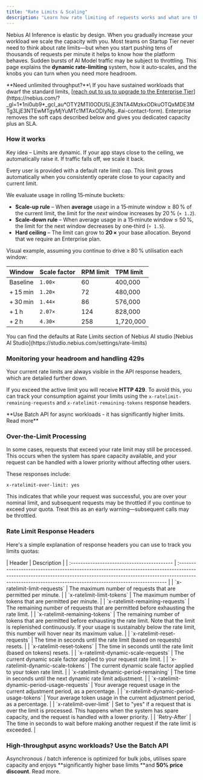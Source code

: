 ```yaml
---
title: "Rate Limits & Scaling"
description: "Learn how rate limiting of requests works and what are the scaling rules"
---
```


Nebius AI Inference is elastic by design. When you gradually increase your workload we scale the capacity with you. Most teams on Startup Tier never need to think about rate limits—but when you start pushing tens of thousands of requests per minute it helps to know how the platform behaves. Sudden bursts of AI Model traffic may be subject to throttling. This page explains the **dynamic rate‑limiting** system, how it auto‑scales, and the knobs you can turn when you need more headroom.

<Tip>
  **Need unlimited throughput?**\
  If you have sustained workloads that dwarf the standard limits, [<u><u>reach out to us to upgrade to the Enterprise Tier</u></u>](https://nebius.com/?_gl=1*1ni0ub9*_gcl_au*OTY2MTI0ODU5LjE3NTA4MzkxODkuOTQxMDE3MTg3LjE3NTEwMTgyMjYuMTc1MTAxODIyNg..#ai-contact-form). Enterprise removes the soft caps described below and gives you dedicated capacity plus an SLA.
</Tip>

### How it works

Key idea – Limits are dynamic. If your app stays close to the ceiling, we automatically raise it. If traffic falls off, we scale it back.

Every user is provided with a default rate limit cap. This limit grows automatically when you consistently operate close to your capacity and current limit.

We evaluate usage in rolling 15‑minute buckets:

- **Scale‑up rule** – When **average** usage in a 15‑minute window ≥ 80 % of the current limit, the limit for the _next_ window increases by 20 % (`× 1.2`).
- **Scale‑down rule** – When average usage in a 15‑minute window ≤ 50 %, the limit for the next window decreases by one‑third (`÷ 1.5`).
- **Hard ceiling** – The limit can grow to **20 ×** your base allocation. Beyond that we require an Enterprise plan.

Visual example, assuming you continue to drive ≥ 80 % utilisation each window:

| **Window** | **Scale factor** | **RPM limit** | **TPM limit** |
| :--------- | :--------------- | :------------ | :------------ |
| Baseline   | `1.00×`          | 60            | 400,000       |
| \+ 15 min  | `1.20×`          | 72            | 480,000       |
| \+ 30 min  | `1.44×`          | 86            | 576,000       |
| \+ 1 h     | `2.07×`          | 124           | 828,000       |
| \+ 2 h     | `4.30×`          | 258           | 1,720,000     |

<Tip>
  You can find the defaults at Rate Limits section of Nebius AI studio [Nebius AI Studio](https://studio.nebius.com/settings/rate-limits)
</Tip>

### Monitoring your headroom and handling 429s

Your current rate limits are always visible in the API response headers, which are detailed further down.

If you exceed the active limit you will receive **HTTP 429**. To avoid this, you can track your consumption against your limits using the `x-ratelimit-remaining-requests` and `x-ratelimit-remaining-tokens` response headers.

<Tip>
  **Use Batch API for async workloads - it has significantly higher limits. Read more**
</Tip>

### **Over-the-Limit Processing**

In some cases, requests that exceed your rate limit may still be processed. This occurs when the system has spare capacity available, and your request can be handled with a lower priority without affecting other users.

These responses include:

```
x-ratelimit-over-limit: yes
```

This indicates that while your request was successful, you are over your nominal limit, and subsequent requests may be throttled if you continue to exceed your quota. Treat this as an early warning—subsequent calls may be throttled.

### Rate Limit Response Headers

Here's a simple explanation of response headers you can use to track you limits quotas:

<Expandable title="Description of Rate Limits response headers">
  | Header                                      | Description                                                                                                                                                                                                                            |
  | :------------------------------------------ | :------------------------------------------------------------------------------------------------------------------------------------------------------------------------------------------------------------------------------------- |
  | `x-ratelimit-limit-requests`                | The maximum number of requests that are permitted per minute.                                                                                                                                                                          |
  | `x-ratelimit-limit-tokens`                  | The maximum number of tokens that are permitted per minute.                                                                                                                                                                            |
  | `x-ratelimit-remaining-requests`            | The remaining number of requests that are permitted before exhausting the rate limit.                                                                                                                                                  |
  | `x-ratelimit-remaining-tokens`              | The remaining number of tokens that are permitted before exhausting the rate limit. Note that the limit is replenished continuously. If your usage is sustainably below the rate limit, this number will hover near its maximum value. |
  | `x-ratelimit-reset-requests`                | The time in seconds until the rate limit (based on requests) resets.                                                                                                                                                                   |
  | `x-ratelimit-reset-tokens`                  | The time in seconds until the rate limit (based on tokens) resets.                                                                                                                                                                     |
  | `x-ratelimit-dynamic-scale-requests`        | The current dynamic scale factor applied to your request rate limit.                                                                                                                                                                   |
  | `x-ratelimit-dynamic-scale-tokens`          | The current dynamic scale factor applied to your token rate limit.                                                                                                                                                                     |
  | `x-ratelimit-dynamic-period-remaining`      | The time in seconds until the next dynamic rate limit adjustment.                                                                                                                                                                      |
  | `x-ratelimit-dynamic-period-usage-requests` | Your average request usage in the current adjustment period, as a percentage.                                                                                                                                                          |
  | `x-ratelimit-dynamic-period-usage-tokens`   | Your average token usage in the current adjustment period, as a percentage.                                                                                                                                                            |
  | `x-ratelimit-over-limit`                    | Set to "yes" if a request that is over the limit is processed. This happens when the system has spare capacity, and the request is handled with a lower priority.                                                                      |
  | `Retry-After`                               | The time in seconds to wait before making another request if the rate limit is exceeded.                                                                                                                                               |
</Expandable>

### High‑throughput async workloads? Use the Batch API

Asynchronous / batch inference is optimized for bulk jobs, utilises spare capacity and enjoys **significantly higher base limits **and **50% price discount**. Read more.